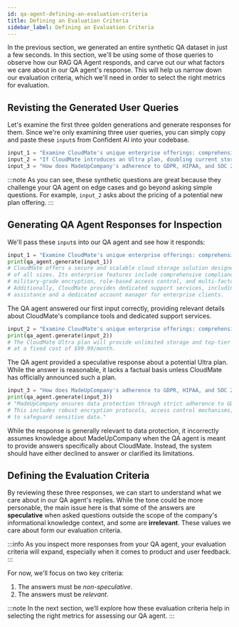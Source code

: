 ```yaml
---
id: qa-agent-defining-an-evaluation-criteria
title: Defining an Evaluation Criteria
sidebar_label: Defining an Evaluation Criteria
---
```


In the previous section, we generated an entire synthetic QA dataset in just a few seconds. In this section, we'll be using some of those queries to observe how our RAG QA Agent responds, and carve out our what factors we care about in our QA agent's response. This will help us narrow down our evaluation criteria, which we'll need in order to select the right metrics for evaluation.

## Revisting the Generated User Queries

Let's examine the first three golden generations and generate responses for them. Since we're only examining three user queries, you can simply copy and paste these `input`s from Confident AI into your codebase.

```python
input_1 = "Examine CloudMate's unique enterprise offerings: comprehensive compliance tools and dedicated support services."
input_2 = "If CloudMate introduces an Ultra plan, doubling current storage and security, what pricing might be expected?"
input_3 = "How does MadeUpCompany's adherence to GDPR, HIPAA, and SOC 2 ensure data protection?"
```

:::note
As you can see, these synthetic questions are great because they challenge your QA agent on edge cases and go beyond asking simple questions. For example, `input_2` asks about the pricing of a potential new plan offering.
:::

## Generating QA Agent Responses for Inspection

We'll pass these `input`s into our QA agent and see how it responds:

```python
input_1 = "Examine CloudMate's unique enterprise offerings: comprehensive compliance tools and dedicated support services."
print(qa_agent.generate(input_1))
# CloudMate offers a secure and scalable cloud storage solution designed for businesses
# of all sizes. Its enterprise features include comprehensive compliance tools such as
# military-grade encryption, role-based access control, and multi-factor authentication.
# Additionally, CloudMate provides dedicated support services, including priority customer
# assistance and a dedicated account manager for enterprise clients.
```

The QA agent answered our first input correctly, providing relevant details about CloudMate's compliance tools and dedicated support services.

```python
input_2 = "Examine CloudMate's unique enterprise offerings: comprehensive compliance tools and dedicated support services."
print(qa_agent.generate(input_2))
# The CloudMate Ultra plan will provide unlimited storage and top-tier security features
# at a fixed cost of $99.99/month.
```

The QA agent provided a speculative response about a potential Ultra plan. While the answer is reasonable, it lacks a factual basis unless CloudMate has officially announced such a plan.

```python
input_3 = "How does MadeUpCompany's adherence to GDPR, HIPAA, and SOC 2 ensure data protection?"
print(qa_agent.generate(input_3))
# "MadeUpCompany ensures data protection through strict adherence to GDPR, HIPAA, and SOC 2 standards.
# This includes robust encryption protocols, access control mechanisms, and regular security audits
# to safeguard sensitive data."
```

While the response is generally relevant to data protection, it incorrectly assumes knowledge about MadeUpCompany when the QA agent is meant to provide answers specifically about CloudMate. Instead, the system should have either declined to answer or clarified its limitations.

## Defining the Evaluation Criteria

By reviewing these three responses, we can start to understand what we care about in our QA agent's replies. While the tone could be more personable, the main issue here is that some of the answers are **speculative** when asked questions outside the scope of the company's informational knowledge context, and some are **irrelevant**. These values we care about form our evaluation criteria.

:::info
As you inspect more responses from your QA agent, your evaluation criteria will expand, especially when it comes to product and user feedback.
:::

For now, we'll focus on two key criteria:

1. The answers must be _non-speculative_.
2. The answers must be _relevant_.

:::note
In the next section, we’ll explore how these evaluation criteria help in selecting the right metrics for assessing our QA agent.
:::
